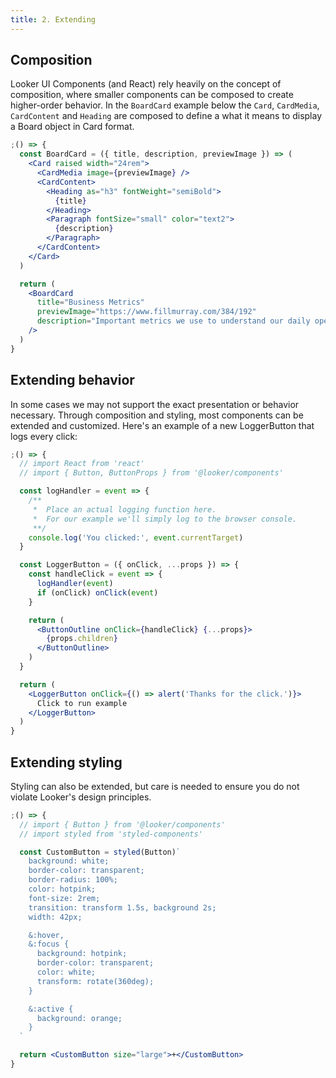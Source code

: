 ```yaml
---
title: 2. Extending
---
```


## Composition

Looker UI Components (and React) rely heavily on the concept of composition, where smaller components can be composed to create higher-order behavior. In the `BoardCard` example below the `Card`, `CardMedia`, `CardContent` and `Heading` are composed to define a what it means to display a Board object in Card format.

```jsx
;() => {
  const BoardCard = ({ title, description, previewImage }) => (
    <Card raised width="24rem">
      <CardMedia image={previewImage} />
      <CardContent>
        <Heading as="h3" fontWeight="semiBold">
          {title}
        </Heading>
        <Paragraph fontSize="small" color="text2">
          {description}
        </Paragraph>
      </CardContent>
    </Card>
  )

  return (
    <BoardCard
      title="Business Metrics"
      previewImage="https://www.fillmurray.com/384/192"
      description="Important metrics we use to understand our daily operational performance."
    />
  )
}
```

## Extending behavior

In some cases we may not support the exact presentation or behavior necessary. Through composition and styling, most components can be extended and customized. Here's an example of a new LoggerButton that logs every click:

```jsx
;() => {
  // import React from 'react'
  // import { Button, ButtonProps } from '@looker/components'

  const logHandler = event => {
    /**
     *  Place an actual logging function here.
     *  For our example we'll simply log to the browser console.
     **/
    console.log('You clicked:', event.currentTarget)
  }

  const LoggerButton = ({ onClick, ...props }) => {
    const handleClick = event => {
      logHandler(event)
      if (onClick) onClick(event)
    }

    return (
      <ButtonOutline onClick={handleClick} {...props}>
        {props.children}
      </ButtonOutline>
    )
  }

  return (
    <LoggerButton onClick={() => alert('Thanks for the click.')}>
      Click to run example
    </LoggerButton>
  )
}
```

## Extending styling

Styling can also be extended, but care is needed to ensure you do not violate Looker's design principles.

```jsx
;() => {
  // import { Button } from '@looker/components'
  // import styled from 'styled-components'

  const CustomButton = styled(Button)`
    background: white;
    border-color: transparent;
    border-radius: 100%;
    color: hotpink;
    font-size: 2rem;
    transition: transform 1.5s, background 2s;
    width: 42px;

    &:hover,
    &:focus {
      background: hotpink;
      border-color: transparent;
      color: white;
      transform: rotate(360deg);
    }

    &:active {
      background: orange;
    }
  `

  return <CustomButton size="large">+</CustomButton>
}
```
